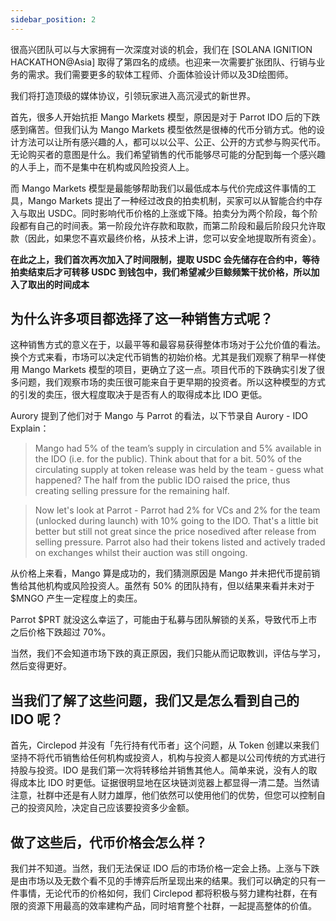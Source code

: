 ```yaml
---
sidebar_position: 2
---
```


很高兴团队可以与大家拥有一次深度对谈的机会，我们在 [SOLANA IGNITION HACKATHON@Asia] 取得了第四名的成绩。也迎来一次需要扩张团队、行销与业务的需求。我们需要更多的软体工程师、介面体验设计师以及3D绘图师。

我们将打造顶级的媒体协议，引领玩家进入高沉浸式的新世界。

首先，很多人开始抗拒 Mango Markets 模型，原因是对于 Parrot IDO 后的下跌感到痛苦。但我们认为 Mango Markets 模型依然是很棒的代币分销方式。他的设计方法可以让所有感兴趣的人，都可以以公平、公正、公开的方式参与购买代币。无论购买者的意图是什么。我们希望销售的代币能够尽可能的分配到每一个感兴趣的人手上，而不是集中在机构或风险投资人上。

而 Mango Markets 模型是最能够帮助我们以最低成本与代价完成这件事情的工具，Mango Markets 提出了一种经过改良的拍卖机制，买家可以从智能合约中存入与取出 USDC。同时影响代币价格的上涨或下降。拍卖分为两个阶段，每个阶段都有自己的时间表。第一阶段允许存款和取款，而第二阶段和最后阶段只允许取款（因此，如果您不喜欢最终价格，从技术上讲，您可以安全地提取所有资金）。

**在此之上，我们首次再次加入了时间限制，提取 USDC 会先储存在合约中，等待拍卖结束后才可转移 USDC 到钱包中，我们希望减少巨鲸频繁干扰价格，所以加入了取出的时间成本**

## 为什么许多项目都选择了这一种销售方式呢？

这种销售方式的意义在于，以最平等和最容易获得整体市场对于公允价值的看法。换个方式来看，市场可以决定代币销售的初始价格。尤其是我们观察了稍早一样使用 Mango Markets 模型的项目，更确立了这一点。项目代币的下跌确实引发了很多问题，我们观察市场的卖压很可能来自于更早期的投资者。所以这种模型的方式的引发的卖压，很大程度取决于是否有人的取得成本比 IDO 更低。

Aurory 提到了他们对于 Mango 与 Parrot 的看法，以下节录自 Aurory - IDO Explain：

> Mango had 5% of the team’s supply in circulation and 5% available in the IDO (i.e. for the public). Think about that for a bit. 50% of the circulating supply at token release was held by the team - guess what happened?  The half from the public IDO raised the price, thus creating selling pressure for the remaining half.
> 

> Now let's look at Parrot - Parrot had 2% for VCs and 2% for the team (unlocked during launch) with 10% going to the IDO. That's a little bit better but still not great since the price nosedived after release from selling pressure. Parrot also had their tokens listed and actively traded on exchanges whilst their auction was still ongoing.
> 

从价格上来看，Mango 算是成功的，我们猜测原因是 Mango 并未把代币提前销售给其他机构或风险投资人。虽然有 50% 的团队持有，但以结果来看并未对于 $MNGO 产生一定程度上的卖压。

Parrot $PRT 就没这么幸运了，可能由于私募与团队解锁的关系，导致代币上市之后价格下跌超过 70%。

当然，我们不会知道市场下跌的真正原因，我们只能从而记取教训，评估与学习，然后变得更好。

## 当我们了解了这些问题，我们又是怎么看到自己的 IDO 呢？

首先，Circlepod 并没有「先行持有代币者」这个问题，从 Token 创建以来我们坚持不将代币销售给任何机构或投资人，机构与投资人都是以公司传统的方式进行持股与投资。IDO 是我们第一次将转移给并销售其他人。简单来说，没有人的取得成本比 IDO 时更低。证据很明显地在区块链浏览器上都显得一清二楚。当然请注意，社群中还是有人财力雄厚，他们依然可以使用他们的优势，但您可以控制自己的投资风险，决定自己应该要投资多少金额。

## 做了这些后，代币价格会怎么样？

我们并不知道。当然，我们无法保证 IDO 后的市场价格一定会上扬。上涨与下跌是由市场以及无数个看不见的手博弈后所呈现出来的结果。我们可以确定的只有一件事情，无论代币的价格如何，我们 Circlepod 都将积极与努力建构社群，在有限的资源下用最高的效率建构产品，同时培育整个社群，一起提高整体的价值。